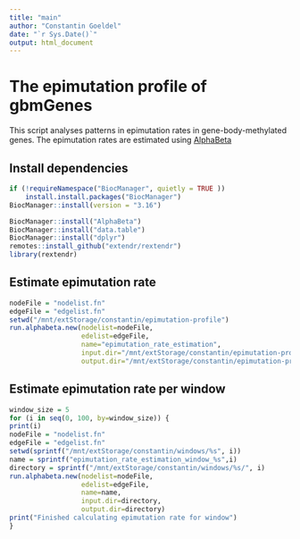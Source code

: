 ```yaml
---
title: "main"
author: "Constantin Goeldel"
date: "`r Sys.Date()`"
output: html_document
---
```


# The epimutation profile of gbmGenes

This script analyses patterns in epimutation rates in gene-body-methylated genes. The epimutation rates are estimated using [AlphaBeta](https://github.com/jlab-code/AlphaBeta)

## Install dependencies
```r
if (!requireNamespace("BiocManager", quietly = TRUE ))
    install.install.packages("BiocManager")
BiocManager::install(version = "3.16")

BiocManager::install("AlphaBeta")
BiocManager::install("data.table")
BiocManager::install("dplyr")
remotes::install_github("extendr/rextendr")
library(rextendr)
```



## Estimate epimutation rate

```r
nodeFile = "nodelist.fn"
edgeFile = "edgelist.fn"
setwd("/mnt/extStorage/constantin/epimutation-profile")
run.alphabeta.new(nodelist=nodeFile,
                  edelist=edgeFile,
                  name="epimutation_rate_estimation",
                  input.dir="/mnt/extStorage/constantin/epimutation-profile/",
                  output.dir="/mnt/extStorage/constantin/epimutation-profile/")
```


## Estimate epimutation rate per window

```r
window_size = 5
for (i in seq(0, 100, by=window_size)) {
print(i)
nodeFile = "nodelist.fn"
edgeFile = "edgelist.fn"
setwd(sprintf("/mnt/extStorage/constantin/windows/%s", i))
name = sprintf("epimutation_rate_estimation_window_%s",i)
directory = sprintf("/mnt/extStorage/constantin/windows/%s/", i)
run.alphabeta.new(nodelist=nodeFile,
                  edelist=edgeFile,
                  name=name,
                  input.dir=directory,
                  output.dir=directory)
print("Finished calculating epimutation rate for window")
}
```




